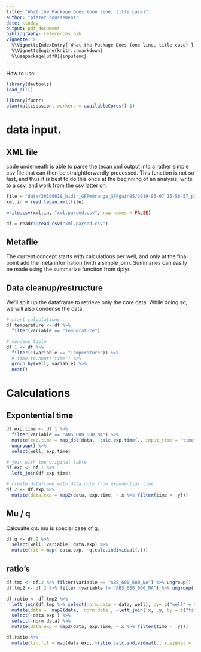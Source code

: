 ```yaml
---
title: "What the Package Does (one line, title case)"
author: "pieter coussement"
date: \today
output: pdf_document
bibliography: references.bib
vignette: >
  %\VignetteIndexEntry{ What the Package Does (one line, title case) }
  %\VignetteEngine{knitr::rmarkdown}
  %\usepackage[utf8]{inputenc} 
---
```


How to use:
```r
library(devtools)
load_all()

library(furrr)
plan(multisession, workers = availableCores()-1)

```



# data input.

## XML file

code underneath is able to parse the tecan xml output into a rather simple csv file that can then be straightforwardly processed.
This function is not so fast, and thus it is best to do this once at the beginning of an analysis, write to a csv, and work from the csv latter on.

```r
file = "data/20190618_bidir_GFPmorange_GFPgain95/2019-06-07 15-56-57_plate_1.xml"
xml.in = read.tecan.xml(file)

write.csv(xml.in, "xml.parsed.csv", row.names = FALSE)

df = readr::read_csv("xml.parsed.csv")
```

## Metafile

The current concept starts with calculations per well, and only at the final point add the meta information (with a simple join). Summaries can easily be made using the summarize function from dplyr.

## Data cleanup/restructure

We'll split up the dataframe to retrieve only the core data.
While doing so, we will also condense the data.

```r
# start calculations
df.temperature <- df %>%
  filter(variable == "Temperature")

# condens table
df.1 <- df %>%
  filter(!(variable == "Temperature")) %>%
  # time.to.hour("time") %>%
  group_by(well, variable) %>%
  nest()


```


# Calculations

## Expontential time


```r
df.exp.time <- df.1 %>%
  filter(variable == "ABS_600_600_NA") %>%
  mutate(exp.time = map_dbl(data, ~calc.exp.time(., input_time = "time"))) %>%
  ungroup() %>%
  select(well, exp.time)

# join with the original table
df.exp <- df.1 %>%
  left_join(df.exp.time)

# create dataframe with data only from exponential time
df.2 <- df.exp %>%
  mutate(data.exp = map2(data, exp.time, ~.x %>% filter(time < .y)))


```


## Mu / q
Calcualte q's. mu is special case of q.

```r
df.q <- df.2 %>%
  select(well, variable, data.exp) %>%
  mutate(fit = map( data.exp, ~q.calc.individual(.))) 
```


## ratio's

```r
df.tmp <- df.2 %>% filter(variable == "ABS_600_600_NA") %>% ungroup()
df.tmp2 <- df.2 %>% filter (variable != "ABS_600_600_NA") %>% ungroup()

df.ratio <- df.tmp2 %>%
  left_join(df.tmp %>% select(norm.data = data, well), by= c("well" = "well")) %>%
  mutate(data =  map2(data, `norm.data`, ~left_join(.x, .y, by = c("time" = "time"), suffix= c("", ".norm")))) %>%
  select(-data.exp ) %>%
  select(-norm.data) %>%
  mutate(data.exp = map2(data, exp.time, ~.x %>% filter(time < .y)))

df.ratio %>%
  mutate(lin.fit = map(data.exp, ~ratio.calc.individual(., x.signal = 'value.norm', y.signal='value')))
```


